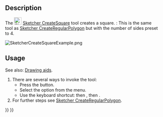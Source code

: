<languages/>
<translate>

<!--T:8-->
{{Docnav
|[[Sketcher_CreateTriangle|Triangle]]
|[[Sketcher_CreatePentagon|Pentagon]]
|[[Sketcher_Workbench|Sketcher]]
|IconL=Sketcher_CreateTriangle.svg
|IconR=Sketcher_CreatePentagon.svg
|IconC=Workbench_Sketcher.svg
}}

<!--T:1-->
{{GuiCommand
|Name=Sketcher CreateSquare
|MenuLocation=Sketch → Geometries → Square
|Workbenches=[[Sketcher_Workbench|Sketcher]]
|Shortcut={{KEY|G}} {{KEY|P}} {{KEY|4}}
|Version=0.15
|SeeAlso=[[Sketcher_CreateRegularPolygon|Sketcher CreateRegularPolygon]]
}}

==Description== <!--T:2-->

<!--T:3-->
The [[Image:Sketcher_CreateSquare.svg|24px]] [[Sketcher_CreateSquare|Sketcher CreateSquare]] tool creates a square. {{Version|1.0}}: This is the same tool as [[Sketcher_CreateRegularPolygon|Sketcher CreateRegularPolygon]] but with the number of sides preset to 4.

</translate>
[[Image:SketcherCreateSquareExample.png‎]]
<translate>

==Usage== <!--T:4-->

<!--T:13-->
See also: [[Sketcher_Workbench#Drawing_aids|Drawing aids]].

<!--T:5-->
# There are several ways to invoke the tool:
#* Press the {{Button|[[Image:Sketcher_CreateSquare.svg|16px]] [[Sketcher_CreateSquare|Square]]}} button.
#* Select the {{MenuCommand|Sketch → Geometries → [[Image:Sketcher_CreateSquare.svg|16px]] Square}} option from the menu.
#* Use the keyboard shortcut: {{KEY|G}} then {{KEY|P}}, then {{KEY|4}}.
# For further steps see [[Sketcher_CreateRegularPolygon#Usage|Sketcher CreateRegularPolygon]].


<!--T:9-->
{{Docnav
|[[Sketcher_CreateTriangle|Triangle]]
|[[Sketcher_CreatePentagon|Pentagon]]
|[[Sketcher_Workbench|Sketcher]]
|IconL=Sketcher_CreateTriangle.svg
|IconR=Sketcher_CreatePentagon.svg
|IconC=Workbench_Sketcher.svg
}}

</translate>
{{Sketcher_Tools_navi{{#translation:}}}}
{{Userdocnavi{{#translation:}}}}
